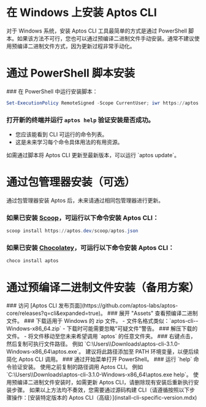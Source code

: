
# 在 Windows 上安装 Aptos CLI

对于 Windows 系统，安装 Aptos CLI 工具最简单的方式是通过 PowerShell 脚本。如果该方法不可行，您也可以通过预编译二进制文件手动安装。通常不建议使用预编译二进制文件方式，因为更新过程非常手动化。

# 通过 PowerShell 脚本安装
<Steps>
### 在 PowerShell 中运行安装脚本：

   ```powershell filename="Terminal"
   Set-ExecutionPolicy RemoteSigned -Scope CurrentUser; iwr https://aptos.dev/scripts/install_cli.ps1 | iex
   ```

### 打开新的终端并运行 `aptos help` 验证安装是否成功。
   - 您应该能看到 CLI 可运行的命令列表。
   - 这是未来学习每个命令具体用法的有用资源。
</Steps>

<Callout type="info" emoji="ℹ️">
如需通过脚本将 Aptos CLI 更新至最新版本，可以运行 `aptos update`。
</Callout>

# 通过包管理器安装（可选）

<Callout type="info">
通过包管理器安装 Aptos 后，未来请通过相同包管理器进行更新。
</Callout>

### 如果已安装 [Scoop](https://scoop.sh/)，可运行以下命令安装 Aptos CLI：

   ```powershell filename="Terminal"
   scoop install https://aptos.dev/scoop/aptos.json
   ```
### 如果已安装 [Chocolatey](https://chocolatey.org/)，可运行以下命令安装 Aptos CLI：

   ```powershell filename="Terminal"
   choco install aptos
   ```

# 通过预编译二进制文件安装（备用方案）

<Steps>
### 访问 [Aptos CLI 发布页面](https://github.com/aptos-labs/aptos-core/releases?q=cli&expanded=true)。
### 展开 "Assets" 查看预编译二进制文件。
### 下载适用于 Windows 的 zip 文件。
   - 文件名格式类似：`aptos-cli-<version>-Windows-x86_64.zip`
   - 下载时可能需要忽略"可疑文件"警告。
### 解压下载的文件。
   - 将文件移动至您未来希望调用 `aptos` 的任意文件夹。
### 右键点击，然后复制可执行文件路径。
   例如 `C:\Users\<username>\Downloads\aptos-cli-3.1.0-Windows-x86_64\aptos.exe`。
   <Callout type="info" emoji="ℹ️">
   建议将此路径添加至 PATH 环境变量，以便后续简化 Aptos CLI 调用。
   </Callout>
### 通过开始菜单打开 PowerShell。
### 运行 `help` 命令验证安装。
   使用之前复制的路径调用 Aptos CLI。
   例如 `C:\Users\<username>\Downloads\aptos-cli-3.1.0-Windows-x86_64\aptos.exe help`。
</Steps>

<Callout type="info" emoji="ℹ️">
使用预编译二进制文件安装时，如需更新 Aptos CLI，请删除现有安装后重新执行安装步骤。
</Callout>

<Callout type="warning">
如果以上方法均不奏效，您需要通过源码构建 CLI（请遵循按照以下步骤操作：[安装特定版本的 Aptos CLI（高级）](install-cli-specific-version.mdx)
</Callout>
